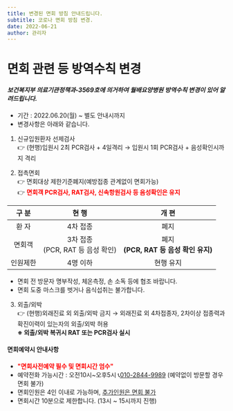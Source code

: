 ```yaml
---
title: 변경된 면회 방침 안내드립니다.
subtitle: 코로나 면회 방침 변경.
date: 2022-06-21
author: 관리자
---
```

#  면회 관련 등 방역수칙 변경


#### *보건복지부 의료기관정책과-3569호에 의거하여 월배요양병원 방역수칙 변경이 있어 알려드립니다.*

* 기간 : 2022.06.20(월) ~ 별도 안내시까지
* 변경사항은 아래와 같습니다.

1. 신규입원환자 선제검사<br/>
  👉 (현행)입원시 2최 PCR검사 + 4일격리 → 입원시 1회 PCR검사 + 음성확인시까지 격리

2. 접촉면회<br/>
   👉 면회대상 제한기준폐지(예방접종 관계없이 면회가능)<br/>
   👉 **<span style="color:red">면회객 PCR검사, RAT검사, 신속항원검사 등 음성확인은 유지</span>**

 |   구 분    | 현 행 | 개 편 |
| :---------: |:-------------:| :-----:|
| 환 자      | 4차 접종<br/>  | 폐지 |
| 면회객      | 3차 접종<br/>(PCR, RAT 등 음성 확인) | 폐지<br/><b>(PCR, RAT 등 음성 확인 유지)</b>|
| 인원제한      | 4명 이하  | 현행 유지 |

 * 면회 전 방문자 명부작성, 체온측정, 손 소독 등에 협조 바랍니다.<br/>
 * 면회 도중 마스크를 벗거나 음식섭취는 불가합니다.

3. 외출/외박<br/>
  👉 (현행)외래진료 외 외출/외박 금지 → 외래진료 외 4차접종자, 2차이상 접종력과 확진이력이 있는자의 외출/외박 허용<br/>
  **※ 외출/외박 복귀시 RAT 또는 PCR검사 실시**

 #### 면회예약시 안내사항
- **<span style="color:red">"면회사전예약 필수 및 면회시간 엄수"</span>**
- 예약전화 가능시간 : 오전10시~오후5시 📞[010-2844-9989](tel:010-2844-9989)
(예약없이 방문할 경우 면회 불가)
- 면회인원은 4인 이내로 가능하며, <u>추가인원은 면회 불가</u>
- 면회시간 10분으로 제한합니다. (13시 ~ 15시까지 진행)